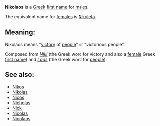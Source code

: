 '''Nikolaos''' is a [[Greek]] [[first name]] for [[male]]s.

The equivalent name for [[female]]s is [[Nikoleta]].

==Meaning:==
Nikolaos means "[[victory]] of [[people]]" or "victorious people".

Composed from ''[[Niki]]'' (the Greek word for victory and also a [[female]] Greek [[first name]]) and ''[[Laos]]'' (the Greek word for [[people]]).

==See also:==
* [[Nikos]]
* [[Nikolas]]
* [[Nicos]]
* [[Nicholas]]
* [[Nick]]
* [[Nicolas]]
* [[Nicolaos]]